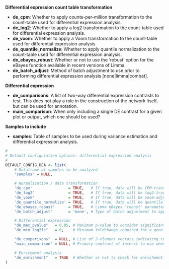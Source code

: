 **Differential expression count table transformation**

* **de_cpm**:                 Whether to apply counts-per-million
                              transformation to the count-table used for
                              differential expression analysis.
* **de_log2**:                Whether to apply a log2 transformation
                              to the count-table used for differential
                              expression analysis.
* **de_voom**:                Whether to apply a Voom transformation
                              to the count-table used for differential
                              expression analysis.
* **de_quantile_normalize**:  Whether to apply quantile normalization
                              to the count-table used for differential
                              expression analysis.
* **de_ebayes_robust**:       Whether or not to use the 'robust' option
                              for the eBayes function available in recent
                              versions of Limma.
* **de_batch_adjust**:        Method of batch adjustment to use prior to
                              performing differential expression analysis 
                              [none|limma|combat].

**Differential expression**

* **de_comparisons**:         A list of two-way differential expression
                              contrasts to test. This does not play a role in
                              the construction of the network itself, but can
                              be used for annotation.
* **main_comparison**:        When only including a single DE contrast for a
                              given plot or output, which one should be used?

**Samples to include**

* **samples**:                Table of samples to be used during variance
                              estimation and differential expression analysis.

```r
#
# Default configuration options: differential expression analysis
# 
DEFAULT_CONFIG_DEA <- list(
    # Dataframe of samples to be analyzed
    "samples" = NULL,

    # Normalization / data transformation
    'de_cpm'                = TRUE,   # If true, data will be CPM-transformed
    'de_log2'               = TRUE,   # If true, data will be log2-transformed
    'de_voom'               = TRUE,   # If true, data will be voom-adjusted
    'de_quantile_normalize' = TRUE,   # If true, data will be quantile normalized
    'de_ebayes_robust'      = TRUE,   # Limma eBayes 'robust' parameter.
    'de_batch_adjust'       = 'none', # Type of batch adjustment to apply [none|limma|combat]

    # Differential expression
    "de_max_pvalue"   = 0.05, # Maximum p-value to consider significant for DEA results
    "de_min_log2fc"   = 0,    # Minimum foldchange required for a gene to be considered significant

    "de_comparisons"  = NULL, # List of 2-element vectors indicating contrasts to analyze
    "main_comparison" = NULL, # Primary contrast of interst to use when generating figures, etc.

    # Enrichment analysis
    "de_enrichment"   = TRUE  # Whether or not to check for enrichment of differentially expressed genes
)
```
